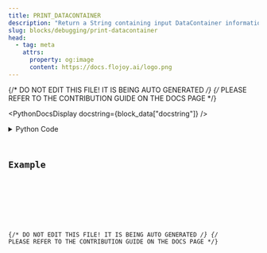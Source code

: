 ```yaml
---
title: PRINT_DATACONTAINER
description: "Return a String containing input DataContainer information."
slug: blocks/debugging/print-datacontainer
head:
  - tag: meta
    attrs:
      property: og:image
      content: https://docs.flojoy.ai/logo.png
---
```


{/* DO NOT EDIT THIS FILE! IT IS BEING AUTO GENERATED */}
{/* PLEASE REFER TO THE CONTRIBUTION GUIDE ON THE DOCS PAGE */}


<PythonDocsDisplay docstring={block_data["docstring"]} />
<details>
<summary>Python Code</summary>



<Code code={pythonCode} lang="py" wrap theme="dracula" />

[Find this Flojoy Block on GitHub](https://github.com/flojoy-ai/blocks/blob/main/blocks/DEBUGGING/PRINT_DATACONTAINER/PRINT_DATACONTAINER.py)

</details>

## Example


<GetHelpWidget />


<AppDisplay app={app} blockName="PRINT_DATACONTAINER" client:visible />


<Example />

{/* DO NOT EDIT THIS FILE! IT IS BEING AUTO GENERATED */}
{/* PLEASE REFER TO THE CONTRIBUTION GUIDE ON THE DOCS PAGE */}
